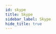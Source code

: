 ```yaml
---
id: skype
title: Skype
sidebar_label: Skype
hide_title: true
---
```


<WikiEntry 
    title= "Skype" 
    pic_url= "https://upload.wikimedia.org/wikipedia/commons/thumb/6/60/Skype_logo_%282019%E2%80%93present%29.svg/200px-Skype_logo_%282019%E2%80%93present%29.svg.png" 
    description= "Skype is one of the original telecommunication platforms for video chat. It was acquired my Microsoft and is geared towards users within their ecosystem and for ease-of-use."
    developer= "Microsoft"
    website= "https://www.skype.com/"
    support_url= ""
    features= ""
    protocol= ""
    os_support= "Cross-platform"
    pricing= "Freemium"
    sign_up= "Yes (Microsoft account)"
    self_hosting= "No"
    rec_speed= ""
    req_speed= "Flexible"
    max_qual= ""
    latency= "Dependent on connection"
    last_update= "Regular updates"
    open_source= "No"
    repo= ""
    ease= "Like, Zoom or other major video-conferencing platforms, Skype is very user friendly and easy to set up. However, for users who want more customization, there is little one can to do for a more high fidelity connection."
    issues= ""
    info= ""
    caution= "There have been many known security/privacy issues associated with Skype over the years. Only recently have they supported E2E encryption, but this claim cannot be validated. Thus, we cannot recommended this service."
/>